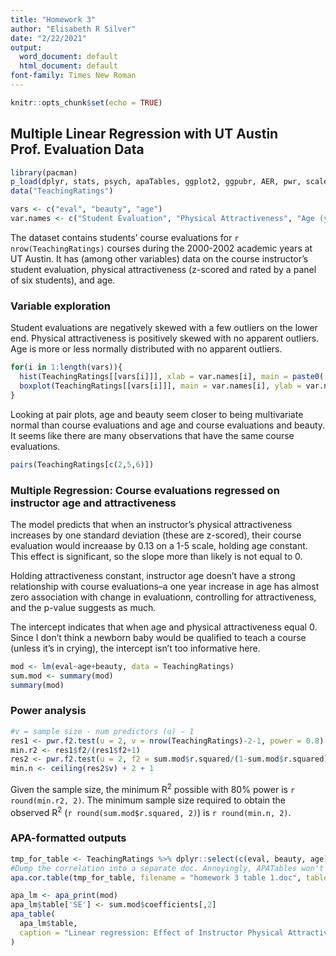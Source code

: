 ```yaml
---
title: "Homework 3"
author: "Elisabeth R Silver"
date: "2/22/2021"
output:
  word_document: default
  html_document: default
font-family: Times New Roman
---
```


```r
knitr::opts_chunk$set(echo = TRUE)
```

## Multiple Linear Regression with UT Austin Prof. Evaluation Data

```r
library(pacman)
p_load(dplyr, stats, psych, apaTables, ggplot2, ggpubr, AER, pwr, scales, papaja, knitr)
data("TeachingRatings")

vars <- c("eval", "beauty", "age")
var.names <- c("Student Evaluation", "Physical Attractiveness", "Age (years)")
```

The dataset contains students' course evaluations for `r nrow(TeachingRatings)` courses during the 2000-2002 academic years at UT Austin. It has (among other variables) data on the course instructor's student evaluation, physical attractiveness (z-scored and rated by a panel of six students), and age.

### Variable exploration

Student evaluations are negatively skewed with a few outliers on the lower end. Physical attractiveness is positively skewed with no apparent outliers. Age is more or less normally distributed with no apparent outliers. 


```r
for(i in 1:length(vars)){
  hist(TeachingRatings[[vars[i]]], xlab = var.names[i], main = paste0('Histogram of ', var.names[i]))
  boxplot(TeachingRatings[[vars[i]]], main = var.names[i], ylab = var.names[i])
}
```


Looking at pair plots, age and beauty seem closer to being multivariate normal than course evaluations and age and course evaluations and beauty. It seems like there are many observations that have the same course evaluations. 


```r
pairs(TeachingRatings[c(2,5,6)])
```


### Multiple Regression: Course evaluations regressed on instructor age and attractiveness

The model predicts that when an instructor's physical attractiveness increases by one standard deviation (these are z-scored), their course evaluation would increaase by 0.13 on a 1-5 scale, holding age constant. This effect is significant, so the slope more than likely is not equal to 0. 

Holding attractiveness constant, instructor age doesn't have a strong relationship with course evaluations--a one year increase in age has almost zero association with change in evaluationn, controlling for attractiveness, and the p-value suggests as much.

The intercept indicates that when age and physical attractiveness equal 0. Since I don't think a newborn baby would be qualified to teach a course (unless it's in crying), the intercept isn't too informative here.


```r
mod <- lm(eval~age+beauty, data = TeachingRatings)
sum.mod <- summary(mod)
summary(mod)

```

### Power analysis

```r
#v = sample size - num predictors (u) - 1
res1 <- pwr.f2.test(u = 2, v = nrow(TeachingRatings)-2-1, power = 0.8)
min.r2 <- res1$f2/(res1$f2+1)
res2 <- pwr.f2.test(u = 2, f2 = sum.mod$r.squared/(1-sum.mod$r.squared), power = 0.8)
min.n <- ceiling(res2$v) + 2 + 1
```

Given the sample size, the minimum R^2^ possible with 80% power is `r round(min.r2, 2)`. The minimum sample size required to obtain the observed R^2^ (`r round(sum.mod$r.squared, 2)`) is `r round(min.n, 2)`. 

### APA-formatted outputs



``` r
tmp_for_table <- TeachingRatings %>% dplyr::select(c(eval, beauty, age))
#Dump the correlation into a separate doc. Annoyingly, APATables won't output using kable
apa.cor.table(tmp_for_table, filename = "homework 3 table 1.doc", table.number = 1, show.conf.interval = FALSE)

apa_lm <- apa_print(mod)
apa_lm$table['SE'] <- sum.mod$coefficients[,2]
apa_table(
  apa_lm$table,
  caption = "Linear regression: Effect of Instructor Physical Attractiveness and Age on Course Evaluation"
)
```
